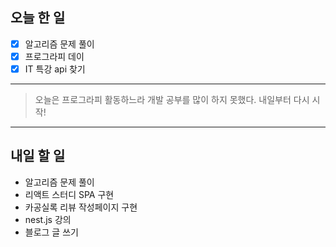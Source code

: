 ## 오늘 한 일

- [x] 알고리즘 문제 풀이
- [x] 프로그라피 데이
- [x] IT 특강 api 찾기

---

> 오늘은 프로그라피 활동하느라 개발 공부를 많이 하지 못했다. 내일부터 다시 시작!

---

## 내일 할 일

- 알고리즘 문제 풀이
- 리액트 스터디 SPA 구현
- 카공실록 리뷰 작성페이지 구현
- nest.js 강의
- 블로그 글 쓰기
